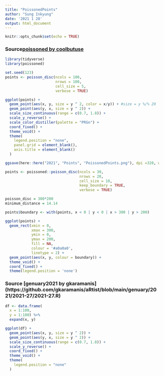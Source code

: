 ```yaml
---
title: "PoissonedPoints"
author: "Sung Inkyung"
date: '2021 1 28'
output: html_document
---
```


```r
knitr::opts_chunk$set(echo = TRUE)
```
### Source[poissoned by coolbutuse](https://coolbutuseless.github.io/2019/06/25/poissoned-a-package-for-poisson-disc-sampling/)
```r
library(tidyverse)
library(poissoned)
```


```r
set.seed(123)
points <- poisson_disc(ncols = 100, 
                       nrows = 100, 
                       cell_size = 5, 
                       verbose = TRUE)

ggplot(points) +
  geom_point(aes(x, y, size = y ^ 2, color = x/y)) + #size = y %/% 20
  geom_point(aes(y, x, size = y ^ 2)) +
  scale_size_continuous(range = c(0.7, 1.8)) +
  scale_y_reverse() +
  scale_color_distiller(palette = "PRGn") +
  coord_fixed() +
  theme_void() +
  theme(
    legend.position = "none",
    panel.grid = element_blank(),
    axis.title = element_blank()
  ) 

ggsave(here::here("2021", "Points", "PoissonedPoints.png"), dpi =320, width = 20, height = 20, units = "cm")
```

```r
points <- poissoned::poisson_disc(ncols = 30, 
                                  nrows = 20, 
                                  cell_size = 10, 
                                  keep_boundary = TRUE, 
                                  verbose = TRUE)

poisson_disc = 300*200
minimum_distance = 14.14

points$boundary <- with(points, x < 0 | y < 0 | x > 300 | y > 200)

ggplot(points) +
  geom_rect(xmin = 0, 
            xmax = 300, 
            ymin = 0, 
            ymax = 200, 
            fill = NA, 
            colour = '#a0a0a0', 
            linetype = 2) + 
  geom_point(aes(x, y, colour = boundary)) +
  theme_void() +
  coord_fixed() +
  theme(legend.position = 'none')
```

### Source [genuary2021 by gkaramanis] (https://github.com/gkaramanis/aRtist/blob/main/genuary/2021/2021-27/2021-27.R)
```r
df <- data.frame(
  x = 1:100,
  y = 1:100) %>% 
  expand(x, y) 

ggplot(df) +
  geom_point(aes(x, y, size = y ^ 2)) +
  geom_point(aes(y, x, size = y ^ 2)) +
  scale_size_continuous(range = c(0.7, 1.8)) +
  scale_y_reverse() +
  coord_fixed() +
  theme_void() +
  theme(
    legend.position = "none"
  )
```


